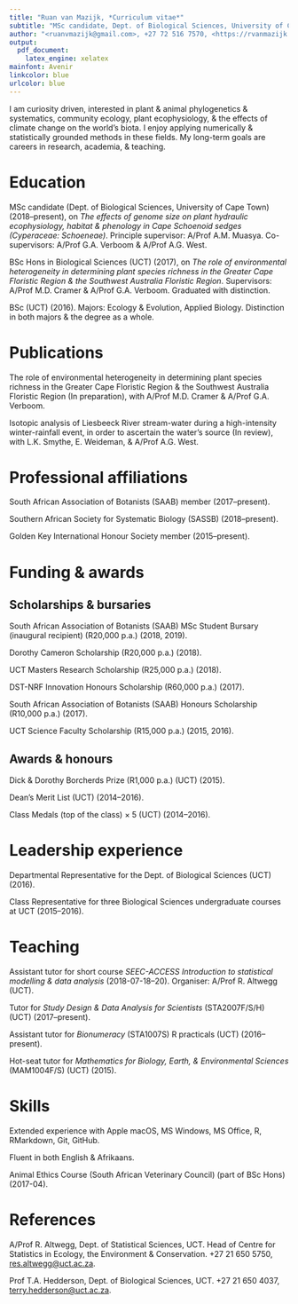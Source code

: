 ```yaml
---
title: "Ruan van Mazijk, *Curriculum vitae*"
subtitle: "MSc candidate, Dept. of Biological Sciences, University of Cape Town"
author: "<ruanvmazijk@gmail.com>, +27 72 516 7570, <https://rvanmazijk.github.io>"
output:
  pdf_document:
    latex_engine: xelatex
mainfont: Avenir
linkcolor: blue
urlcolor: blue
---
```


I am curiosity driven, interested in plant & animal phylogenetics & systematics, community ecology, plant ecophysiology, & the effects of climate change on the world's biota. I enjoy applying numerically & statistically grounded methods in these fields. My long-term goals are careers in research, academia, & teaching.

# Education

MSc candidate (Dept. of Biological Sciences, University of Cape Town) (2018--present), on _The effects of genome size on plant hydraulic ecophysiology, habitat & phenology in Cape Schoenoid sedges (Cyperaceae: Schoeneae)_. Principle supervisor: A/Prof A.M. Muasya. Co-supervisors: A/Prof G.A. Verboom & A/Prof A.G. West.

BSc Hons in Biological Sciences (UCT) (2017), on _The role of environmental heterogeneity in determining plant species richness in the Greater Cape Floristic Region & the Southwest Australia Floristic Region_. Supervisors: A/Prof M.D. Cramer & A/Prof G.A. Verboom. Graduated with distinction.

BSc (UCT) (2016). Majors: Ecology & Evolution, Applied Biology. Distinction in both majors & the degree as a whole.

# Publications

The role of environmental heterogeneity in determining plant species richness in the Greater Cape Floristic Region & the Southwest Australia Floristic Region (In preparation), with A/Prof M.D. Cramer & A/Prof G.A. Verboom.

Isotopic analysis of Liesbeeck River stream-water during a high-intensity winter-rainfall event, in order to ascertain the water's source (In review), with L.K. Smythe, E. Weideman, & A/Prof A.G. West.

# Professional affiliations

South African Association of Botanists (SAAB) member (2017--present).

Southern African Society for Systematic Biology (SASSB) (2018--present).

Golden Key International Honour Society member (2015--present).

# Funding & awards

## Scholarships & bursaries

South African Association of Botanists (SAAB) MSc Student Bursary (inaugural recipient) (R20,000 p.a.) (2018, 2019).

Dorothy Cameron Scholarship (R20,000 p.a.) (2018).

UCT Masters Research Scholarship (R25,000 p.a.) (2018).

DST-NRF Innovation Honours Scholarship (R60,000 p.a.) (2017).

South African Association of Botanists (SAAB) Honours Scholarship (R10,000 p.a.) (2017).

UCT Science Faculty Scholarship (R15,000 p.a.) (2015, 2016).

## Awards & honours

Dick & Dorothy Borcherds Prize (R1,000 p.a.) (UCT) (2015).

Dean's Merit List (UCT) (2014--2016).

Class Medals (top of the class) $\times$ 5 (UCT) (2014--2016).

# Leadership experience

Departmental Representative for the Dept. of Biological Sciences (UCT) (2016).

Class Representative for three Biological Sciences undergraduate courses at UCT (2015--2016).

# Teaching

Assistant tutor for short course _SEEC-ACCESS Introduction to statistical modelling & data analysis_ (2018-07-18--20). Organiser: A/Prof R. Altwegg (UCT).

Tutor for _Study Design & Data Analysis for Scientists_ (STA2007F/S/H) (UCT) (2017--present).

Assistant tutor for _Bionumeracy_ (STA1007S) R practicals (UCT) (2016--present).

Hot-seat tutor for _Mathematics for Biology, Earth, & Environmental Sciences_ (MAM1004F/S) (UCT) (2015).

# Skills

Extended experience with Apple macOS, MS Windows, MS Office, R, RMarkdown, Git, GitHub.

Fluent in both English & Afrikaans.

Animal Ethics Course (South African Veterinary Council) (part of BSc Hons) (2017-04).

# References

A/Prof R. Altwegg, Dept. of Statistical Sciences, UCT. Head of Centre for Statistics in Ecology, the Environment & Conservation. +27 21 650 5750, <res.altwegg@uct.ac.za>.

Prof T.A. Hedderson, Dept. of Biological Sciences, UCT. +27 21 650 4037, <terry.hedderson@uct.ac.za>.
